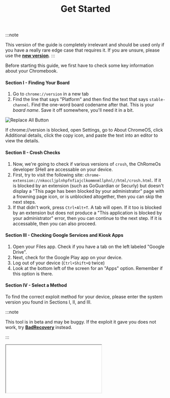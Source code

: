 ﻿---
title: "Get Started"
pagination_next: null
---

:::note

This version of the guide is completely irrelevant and should be used only if you have a really rare edge case that requires it. If you are unsure, please use the **[new version](/get-started)**.
:::

Before starting this guide, we first have to check some key information about your Chromebook.

#### Section I - Finding Your Board

1. Go to `chrome://version` in a new tab
1. Find the line that says "Platform" and then find the text that says `stable-channel`. Find the one-word board codename after that. This is your *board name*. Save it off somewhere, you'll need it in a bit.

![Replace All Button](\img\find-board-stable-channel.png)

If chrome://version is blocked, open Settings, go to About ChromeOS, click Additional details, click the copy icon, and paste the text into an editor to view the details.


#### Section II - Crosh Checks

1. Now, we're going to check if various versions of `crosh`, the ChRomeOs developer SHell are accessable on your device.
1. First, try to visit the following site: `chrome-extension://nkoccljplnhpfnfiajclkommnmllphnl//html/crosh.html`. If it is blocked by an extension (such as GoGuardian or Securly) but doesn't display a "This page has been blocked by your administrator" page with a frowning page icon, or is unblocked altogether, then you can skip the next steps.
1. If that didn't work, press `Ctrl+Alt+T`. A tab will open. If it too is blocked by an extension but does not produce a "This application is blocked by your administrator" error, then you can continue to the next step. If it is accessable, then you can also proceed.

#### Section III - Checking Google Services and Kiosk Apps

1. Open your Files app. Check if you have a tab on the left labeled "Google Drive".
1. Next, check for the Google Play app on your device.
1. Log out of your device (`Ctrl+Shift+Q` twice)
1. Look at the bottom left of the screen for an "Apps" option. Remember if this option is there.

#### Section IV - Select a Method

To find the correct exploit method for your device, please enter the system version you found in Sections I, II, and III.

:::note

This tool is in beta and may be buggy. If the exploit it gave you does not work, try **[BadRecovery](exploits/badrecovery)** instead.

:::

<iframe
	style={{ width: '100%', height: '500px' }}
	src="/chooser.html"
/>